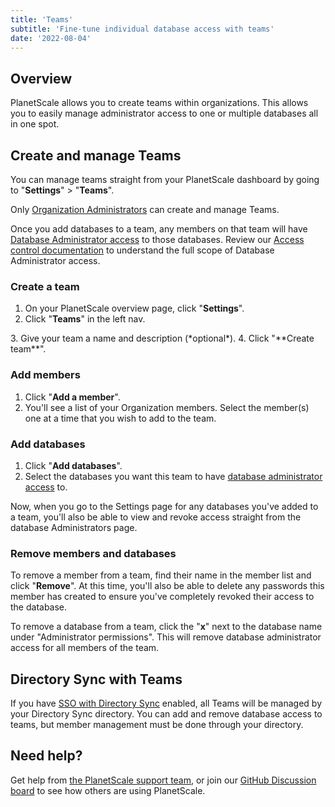 ```yaml
---
title: 'Teams'
subtitle: 'Fine-tune individual database access with teams'
date: '2022-08-04'
---
```



## Overview

PlanetScale allows you to create teams within organizations. This allows you to easily manage administrator access to one or multiple databases all in one spot.

## Create and manage Teams

You can manage teams straight from your PlanetScale dashboard by going to "**Settings**" > "**Teams**".

<InfoBlock type='note'>
  Only <a href="/docs/concepts/access-control#organization-administrator">Organization Administrators</a> can create and manage Teams.
</InfoBlock>

Once you add databases to a team, any members on that team will have [Database Administrator access](/docs/concepts/access-control#database-level-permissions) to those databases. Review our [Access control documentation](/docs/concepts/access-control) to understand the full scope of Database Administrator access.

### Create a team
1. On your PlanetScale overview page, click "**Settings**".
2. Click "**Teams**" in the left nav.
<ImageBlock alt='Dashboard UI - Create a PlanetScale team' src={create} />
3. Give your team a name and description (*optional*).
4. Click "**Create team**".

### Add members

1. Click "**Add a member**".
2. You'll see a list of your Organization members. Select the member(s) one at a time that you wish to add to the team.

### Add databases

1. Click "**Add databases**".
2. Select the databases you want this team to have [database administrator access](/docs/concepts/access-control#database-level-permissions) to.

Now, when you go to the Settings page for any databases you've added to a team, you'll also be able to view and revoke access straight from the database Administrators page.

<ImageBlock alt='Dashboard UI - Database Administrators settings page' src={settings} />

### Remove members and databases

To remove a member from a team, find their name in the member list and click "**Remove**". At this time, you'll also be able to delete any passwords this member has created to ensure you've completely revoked their access to the database.

<ImageBlock alt='Dashboard UI - Delete a member from a team' src={member} />

To remove a database from a team, click the "**x**" next to the database name under "Administrator permissions". This will remove database administrator access for all members of the team.

<ImageBlock alt='Dashboard UI - Delete a database from a team' src={database} />

## Directory Sync with Teams

If you have [SSO with Directory Sync](/docs/concepts/sso#directory-sync) enabled, all Teams will be managed by your Directory Sync directory. You can add and remove database access to teams, but member management must be done through your directory.

<ImageBlock alt='Dashboard UI - Directory-managed Teams page' src={managed} />

## Need help?

Get help from [the PlanetScale support team](https://support.planetscale.com), or join our [GitHub Discussion board](https://github.com/planetscale/discussion/discussions) to see how others are using PlanetScale.
